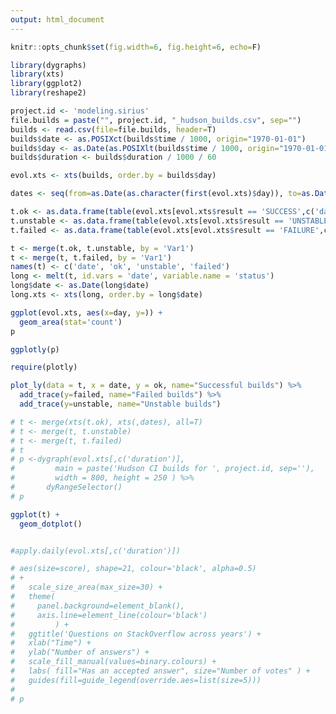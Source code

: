 ```yaml
---
output: html_document
---
```


```r
knitr::opts_chunk$set(fig.width=6, fig.height=6, echo=F)

library(dygraphs)
library(xts)
library(ggplot2)
library(reshape2)

project.id <- 'modeling.sirius'
file.builds = paste("", project.id, "_hudson_builds.csv", sep="")
builds <- read.csv(file=file.builds, header=T)
builds$date <- as.POSIXct(builds$time / 1000, origin="1970-01-01")
builds$day <- as.Date(as.POSIXlt(builds$time / 1000, origin="1970-01-01"))
builds$duration <- builds$duration / 1000 / 60

evol.xts <- xts(builds, order.by = builds$day)

dates <- seq(from=as.Date(as.character(first(evol.xts)$day)), to=as.Date(as.character(last(evol.xts)$day)), by=1)

t.ok <- as.data.frame(table(evol.xts[evol.xts$result == 'SUCCESS',c('day')]))
t.unstable <- as.data.frame(table(evol.xts[evol.xts$result == 'UNSTABLE',c('day')]))
t.failed <- as.data.frame(table(evol.xts[evol.xts$result == 'FAILURE',c('day')]))

t <- merge(t.ok, t.unstable, by = 'Var1')
t <- merge(t, t.failed, by = 'Var1')
names(t) <- c('date', 'ok', 'unstable', 'failed')
long <- melt(t, id.vars = 'date', variable.name = 'status')
long$date <- as.Date(long$date)
long.xts <- xts(long, order.by = long$date)

ggplot(evol.xts, aes(x=day, y=)) +
  geom_area(stat='count')
p

ggplotly(p)

require(plotly)

plot_ly(data = t, x = date, y = ok, name="Successful builds") %>%
  add_trace(y=failed, name="Failed builds") %>%
  add_trace(y=unstable, name="Unstable builds")

# t <- merge(xts(t.ok), xts(,dates), all=T)
# t <- merge(t, t.unstable)
# t <- merge(t, t.failed)
# t
# p <-dygraph(evol.xts[,c('duration')],
#         main = paste('Hudson CI builds for ', project.id, sep=''),
#         width = 800, height = 250 ) %>% 
#       dyRangeSelector()
# p

ggplot(t) +
  geom_dotplot()


#apply.daily(evol.xts[,c('duration')])

# aes(size=score), shape=21, colour='black', alpha=0.5) 
# +
#   scale_size_area(max_size=30) +
#   theme(
#     panel.background=element_blank(),
#     axis.line=element_line(colour='black')
#         ) +
#   ggtitle('Questions on StackOverflow across years') +
#   xlab("Time") +
#   ylab("Number of answers") +
#   scale_fill_manual(values=binary.colours) +
#   labs( fill="Has an accepted answer", size="Number of votes" ) +
#   guides(fill=guide_legend(override.aes=list(size=5)))
# 
# p

```

